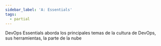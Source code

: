 ```yaml
---
sidebar_label: 'A: Essentials'
tags:
  - partial
---
```




DevOps Essentials
      aborda los principales temas de la cultura de DevOps, sus herramientas, la parte de la nube
